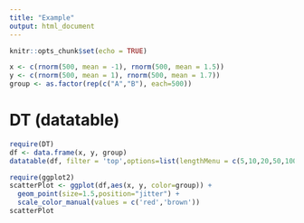 ```yaml
---
title: "Example"
output: html_document
---
```


```r
knitr::opts_chunk$set(echo = TRUE)
```

```r
x <- c(rnorm(500, mean = -1), rnorm(500, mean = 1.5))
y <- c(rnorm(500, mean = 1), rnorm(500, mean = 1.7))
group <- as.factor(rep(c("A","B"), each=500))

```

# DT (datatable)
```r
require(DT)
df <- data.frame(x, y, group)
datatable(df, filter = 'top',options=list(lengthMenu = c(5,10,20,50,100)))
```


```r
require(ggplot2)
scatterPlot <- ggplot(df,aes(x, y, color=group)) + 
  geom_point(size=1.5,position="jitter") + 
  scale_color_manual(values = c('red','brown'))
scatterPlot
```

